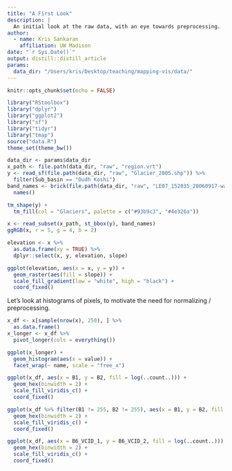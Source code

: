 ```yaml
---
title: "A First Look"
description: |
  An initial look at the raw data, with an eye towards preprocessing.
author:
  - name: Kris Sankaran
    affiliation: UW Madison
date: "`r Sys.Date()`"
output: distill::distill_article
params:
  data_dir: "/Users/kris/Desktop/teaching/mapping-vis/data/"
---
```


```r
knitr::opts_chunk$set(echo = FALSE)
```

```r
library("RStoolbox")
library("dplyr")
library("ggplot2")
library("sf")
library("tidyr")
library("tmap")
source("data.R")
theme_set(theme_bw())
```

```r
data_dir <- params$data_dir
x_path <- file.path(data_dir, "raw", "region.vrt")
y <- read_sf(file.path(data_dir, "raw", "Glacier_2005.shp")) %>%
  filter(Sub_basin == "Dudh Koshi")
band_names <- brick(file.path(data_dir, "raw", "LE07_152035_20060917-warped.tiff")) %>%
  names()
```

```r
tm_shape(y) +
  tm_fill(col = "Glaciers", palette = c("#93b9c3", "#4e326a"))
```

```r
x <- read_subset(x_path, st_bbox(y), band_names)
ggRGB(x, r = 5, g = 4, b = 2)
```
```r
elevation <- x %>%
  as.data.frame(xy = TRUE) %>%
  dplyr::select(x, y, elevation, slope)
```

```r
ggplot(elevation, aes(x = x, y = y)) +
  geom_raster(aes(fill = slope)) +
  scale_fill_gradient(low = "white", high = "black") +
  coord_fixed()
```

Let's look at histograms of pixels, to motivate the need for normalizing /
preprocessing.

```r
x_df <- x[sample(nrow(x), 250), ] %>%
  as.data.frame()
x_longer <- x_df %>%
  pivot_longer(cols = everything())
```

```r
ggplot(x_longer) +
  geom_histogram(aes(x = value)) +
  facet_wrap(~ name, scale = "free_x")
```
```r
ggplot(x_df, aes(x = B1, y = B2, fill = log(..count..))) +
  geom_hex(binwidth = 2) +
  scale_fill_viridis_c() +
  coord_fixed()

ggplot(x_df %>% filter(B1 != 255, B2 != 255), aes(x = B1, y = B2, fill = log(..count..))) +
  geom_hex(binwidth = 2) +
  scale_fill_viridis_c() +
  coord_fixed()

ggplot(x_df, aes(x = B6_VCID_1, y = B6_VCID_2, fill = log(..count..))) +
  geom_hex(binwidth = 2) +
  scale_fill_viridis_c() +
  coord_fixed()
```


